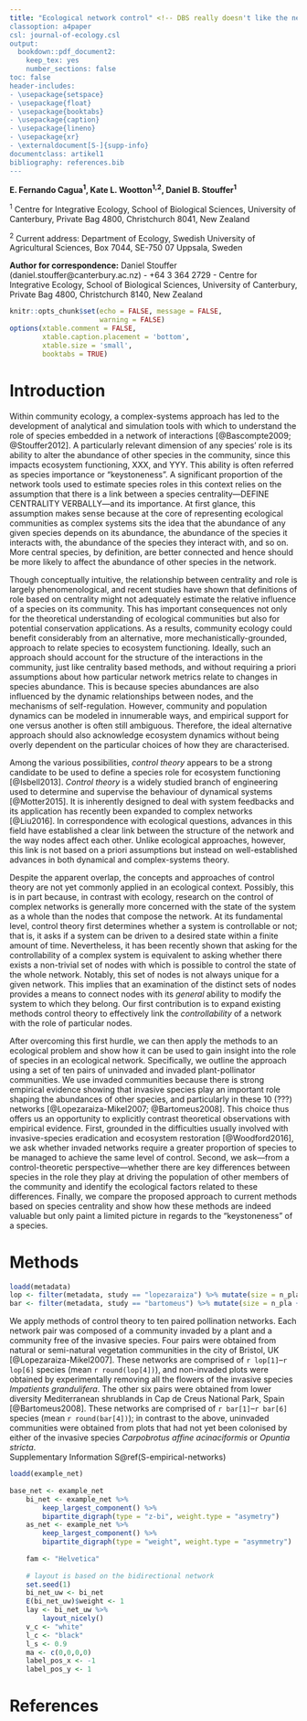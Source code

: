 ```yaml
---
title: "Ecological network control" <!-- DBS really doesn't like the new title... -->
classoption: a4paper
csl: journal-of-ecology.csl
output: 
  bookdown::pdf_document2: 
    keep_tex: yes
    number_sections: false
toc: false
header-includes:
- \usepackage{setspace}
- \usepackage{float}
- \usepackage{booktabs}
- \usepackage{caption}
- \usepackage{lineno}
- \usepackage{xr}
- \externaldocument[S-]{supp-info}
documentclass: artikel1
bibliography: references.bib
---
```


\doublespacing
\linenumbers

**E. Fernando Cagua^1^, Kate L. Wootton^1,2^, Daniel B. Stouffer^1^**

^1^ Centre for Integrative Ecology, School of Biological Sciences, University of Canterbury, Private Bag 4800, Christchurch 8041, New Zealand

^2^ Current address: Department of Ecology, Swedish University of Agricultural Sciences, Box 7044, SE-750 07 Uppsala, Sweden

**Author for correspondence:** Daniel Stouffer (daniel.stouffer@canterbury.ac.nz) - +64 3 364 2729 - Centre for Integrative Ecology, School of Biological Sciences, University of Canterbury, Private Bag 4800, Christchurch 8140, New Zealand

```r
knitr::opts_chunk$set(echo = FALSE, message = FALSE, 
                      warning = FALSE)
options(xtable.comment = FALSE, 
        xtable.caption.placement = 'bottom',
        xtable.size = 'small',
        booktabs = TRUE)
```

\newpage

# Introduction

<!-- I think there is a sentence missing before or after the following sentence. If before, it's about the desire to understand roles; if after, it's about how species have many types of roles, and one of particular interest is the role in "functioning". That said, I'm not certain that 'functioning' is the best catch-all for what we explore here.... -->
Within community ecology, a complex-systems approach has led to the development of analytical and simulation tools with which to understand the role of species embedded in a network of interactions [@Bascompte2009; @Stouffer2012]. 
A particularly relevant dimension of any species' role is its ability to alter the abundance of other species in the community, since this impacts ecosystem functioning, XXX, and YYY. 
This ability is often referred as species importance or "keystoneness". 
A significant proportion of the network tools used to estimate species roles in this context relies on the assumption that there is a link between a species centrality---DEFINE CENTRALITY VERBALLY---and its importance. 
<!-- Simplify the beginning of the following sentence as it's more complex than it need be, no pun intended. -->
At first glance, this assumption makes sense because at the core of representing ecological communities as complex systems sits the idea that the abundance of any given species depends on its abundance, the abundance of the species it interacts with, the abundance of the species they interact with, and so on. 
More central species, by definition, are better connected and hence should be more likely to affect the abundance of other species in the network.

Though conceptually intuitive, the relationship between centrality and role is largely phenomenological, and recent studies have shown that definitions of role based on centrality might not adequately estimate the relative influence of a species on its community. <!-- Seems a bit weak. Would an example help? -->
This has important consequences not only for the theoretical understanding of ecological communities but also for potential conservation applications. <!-- Again, concrete examples help ground statements like this. -->
As a results, community ecology could benefit considerably from an alternative, more mechanistically-grounded, approach to relate species to ecosystem functioning. <!-- are we sure functioning? -->
Ideally, such an approach should account for the structure of the interactions in the community, just like centrality based methods, and without requiring a priori assumptions about how particular network metrics relate to changes in species abundance. 
This is because species abundances are also influenced by the dynamic relationships between nodes, and the mechanisms of self-regulation. 
However, community and population dynamics can be modeled in innumerable ways, and empirical support for one versus another is often still ambiguous. Therefore, the ideal alternative approach should also acknowledge ecosystem dynamics without being overly dependent on the particular choices of how they are characterised.

Among the various possibilities, *control theory* appears to be a strong candidate to be used to define a species role for ecosystem functioning [@Isbell2013]. 
*Control theory* is a widely studied branch of engineering used to determine and supervise the behaviour of dynamical systems [@Motter2015]. 
It is inherently designed to deal with system feedbacks and its application has recently been expanded to complex networks [@Liu2016]. 
In correspondence with ecological questions, advances in this field have established a clear link between the structure of the network and the way nodes affect each other. 
Unlike ecological approaches, however, this link is not based on a priori assumptions but instead on well-established advances in both dynamical and complex-systems theory. <!-- Are we shooting ourselves in the foot since this isn't entirely true? That is, see comments from ELE about linearity and otherwise.... -->


Despite the apparent overlap, the concepts and approaches of control theory are not yet commonly applied in an ecological context. 
Possibly, this is in part because, in contrast with ecology, research on the control of complex networks is generally more concerned with the state of the system as a whole than the nodes that compose the network. <!-- Shift the "in contrast to ecology" into it's own sentence here? -->
At its fundamental level, control theory first determines whether a system is controllable or not; that is, it asks if a system can be driven to a desired state within a finite amount of time. 
Nevertheless, it has been recently shown that asking for the controllability of a complex system is equivalent to asking whether there exists a non-trivial set of nodes with which is possible to control the state of the whole network. <!-- This sentence needs simplification. -->
Notably, this set of nodes is not always unique for a given network. This implies that an examination of the distinct sets of nodes provides a means to connect nodes with its *general* ability to modify the system to which they belong. 
Our first contribution is to expand existing methods control theory to effectively link the *controllability* of a network with the role of particular nodes. <!-- See comment below at very end of intro; I really don't think this sentence fits here.... -->

After overcoming this first hurdle, we can then apply the methods to an ecological problem and show how it can be used to gain insight into the role of species in an ecological network. 
<!-- I think the offending sentence fits here better with a corresponding rewording if the first sentence of this paragraph which will below a lot from the sentence just below this comment of mine... -->
Specifically, we outline the approach using a set of ten pairs of uninvaded and invaded plant-pollinator communities. 
We use invaded communities because there is strong empirical evidence showing that invasive species play an important role shaping the abundances of other species, and particularly in these 10 (???) networks [@Lopezaraiza-Mikel2007; @Bartomeus2008]. 
This choice thus offers us an opportunity to explicitly contrast theoretical observations with empirical evidence. <!-- I love this point. You're peering into my soul! -->
First, grounded in the difficulties usually involved with invasive-species eradication and ecosystem restoration [@Woodford2016], we ask whether invaded networks require a greater proportion of species to be managed to achieve the same level of control. <!-- I'd remove the grounded in.... stuff, but that's just me. -->
Second, we ask—from a control-theoretic perspective—whether there are key differences between species in the role they play at driving the population of other members of the community and identify the ecological factors related to these differences. 
Finally, we compare the proposed approach to current methods based on species centrality and show how these methods are indeed valuable but only paint a limited picture in regards to the "keystoneness" of a species.

<!-- I don't really like how the "what we do" parts of the intro are split across two paragraphs. It feels clunky... -->

# Methods

```r
loadd(metadata)
lop <- filter(metadata, study == "lopezaraiza") %>% mutate(size = n_pla + n_pol) %$% size %>% summary() 
bar <- filter(metadata, study == "bartomeus") %>% mutate(size = n_pla + n_pol) %$% size %>% summary() 
```

We apply methods of control theory to ten paired pollination networks.
Each network pair was composed of a community invaded by a plant and a community free of the invasive species. 
Four pairs were obtained from natural or semi-natural vegetation communities in the city of Bristol, UK [@Lopezaraiza-Mikel2007]. 
These networks are comprised of `r lop[1]`--`r lop[6]` species (mean `r round(lop[4])`), and non-invaded plots were obtained by experimentally removing all the flowers of the invasive species *Impatients grandulifera*.
The other six pairs were obtained from lower diversity Mediterranean shrublands in Cap de Creus National Park, Spain [@Bartomeus2008].
These networks are comprised of `r bar[1]`--`r bar[6]` species (mean `r round(bar[4])`); in contrast to the above, uninvaded communities were obtained from plots that had not yet been colonised by either of the invasive species *Carpobrotus affine acinaciformis* or *Opuntia stricta*.  
Supplementary Information S\@ref(S-empirical-networks) 

```r
loadd(example_net)
	
base_net <- example_net
	bi_net <- example_net %>%
		keep_largest_component() %>%
		bipartite_digraph(type = "z-bi", weight.type = "asymetry") 
	as_net <- example_net %>%
		keep_largest_component() %>%
		bipartite_digraph(type = "weight", weight.type = "asymmetry")
	
	fam <- "Helvetica"
	
	# layout is based on the bidirectional network
	set.seed(1)
	bi_net_uw <- bi_net
	E(bi_net_uw)$weight <- 1
	lay <- bi_net_uw %>%
		layout_nicely()
	v_c <- "white"
	l_c <- "black"
	l_s <- 0.9
	ma <- c(0,0,0,0)
	label_pos_x <- -1
	label_pos_y <- 1
```

# References
